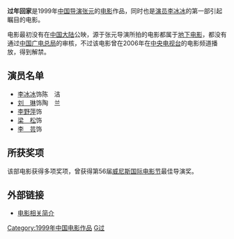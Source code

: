 '''过年回家'''是1999年[[中国|中国]][[导演|导演]][[张元|张元]]的[[电影|电影]]作品，同时也是[[演员|演员]][[李冰冰|李冰冰]]的第一部引起瞩目的电影。

电影最初没有在[[中国大陆|中国大陆]]公映，源于张元导演所拍的电影都属于[[地下电影|地下电影]]，都没有通过[[中国广电总局|中国广电总局]]的审核，不过该电影曾在2006年在[[中国中央电视台|中央电视台]]的电影频道播放，得到解禁。

== 演员名单 ==
*[[李冰冰|李冰冰]]饰陈　洁
*[[刘琳|刘　琳]]饰陶　兰
*[[李野萍|李野萍]]饰
*[[梁松|梁　松]]饰
*[[李芸|李　芸]]饰
== 所获奖项 ==

该部电影获得多项奖项，曾获得第56届[[威尼斯国际电影节|威尼斯国际电影节]]最佳导演奖。

== 外部链接 ==
*[https://web.archive.org/web/20090923120126/http://www.mtime.com/movie/22214 电影相关简介]

{{张元}}

[[Category:1999年中国电影作品|Category:1999年中国电影作品]]
[[Category:中国剧情片|G过]]